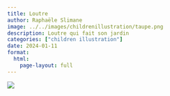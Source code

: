```yaml
---
title: Loutre
author: Raphaële Slimane
image: ../../images/childrenillustration/taupe.png
description: Loutre qui fait son jardin
categories: ["children illustration"]
date: 2024-01-11
format:
  html:
    page-layout: full
---
```


![](../../images/childrenillustration/taupe.png)

